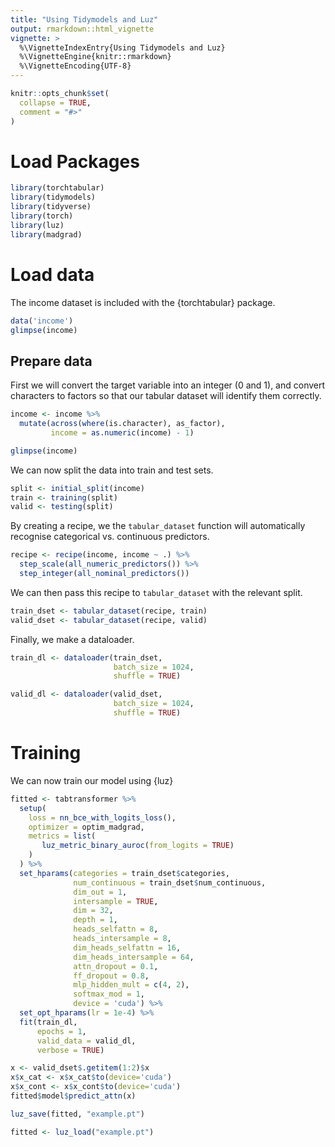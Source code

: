 ```yaml
---
title: "Using Tidymodels and Luz"
output: rmarkdown::html_vignette
vignette: >
  %\VignetteIndexEntry{Using Tidymodels and Luz}
  %\VignetteEngine{knitr::rmarkdown}
  %\VignetteEncoding{UTF-8}
---
```


```r
knitr::opts_chunk$set(
  collapse = TRUE,
  comment = "#>"
)
```

# Load Packages

```r
library(torchtabular)
library(tidymodels)
library(tidyverse)
library(torch)
library(luz)
library(madgrad)
```

# Load data
The income dataset is included with the {torchtabular} package.

```r
data('income')
glimpse(income)
```

## Prepare data
First we will convert the target variable into an integer (0 and 1), and convert
characters to factors so that our tabular dataset will identify them correctly.

```r
income <- income %>%
  mutate(across(where(is.character), as_factor),
         income = as.numeric(income) - 1)

glimpse(income)
```

We can now split the data into train and test sets.

```r
split <- initial_split(income)
train <- training(split)
valid <- testing(split)
```

By creating a recipe, we the `tabular_dataset` function will automatically
recognise categorical vs. continuous predictors.

```r
recipe <- recipe(income, income ~ .) %>%
  step_scale(all_numeric_predictors()) %>%
  step_integer(all_nominal_predictors())
```

We can then pass this recipe to `tabular_dataset` with the relevant split.

```r
train_dset <- tabular_dataset(recipe, train)
valid_dset <- tabular_dataset(recipe, valid)
```

Finally, we make a dataloader.

```r
train_dl <- dataloader(train_dset,
                       batch_size = 1024,
                       shuffle = TRUE)

valid_dl <- dataloader(valid_dset,
                       batch_size = 1024,
                       shuffle = TRUE)
```

# Training
We can now train our model using {luz}

```r
fitted <- tabtransformer %>%
  setup(
    loss = nn_bce_with_logits_loss(),
    optimizer = optim_madgrad,
    metrics = list(
       luz_metric_binary_auroc(from_logits = TRUE)
    )
  ) %>%
  set_hparams(categories = train_dset$categories,
              num_continuous = train_dset$num_continuous,
              dim_out = 1,
              intersample = TRUE,
              dim = 32,
              depth = 1,
              heads_selfattn = 8,
              heads_intersample = 8,
              dim_heads_selfattn = 16,
              dim_heads_intersample = 64,
              attn_dropout = 0.1,
              ff_dropout = 0.8,
              mlp_hidden_mult = c(4, 2),
              softmax_mod = 1,
              device = 'cuda') %>%
  set_opt_hparams(lr = 1e-4) %>% 
  fit(train_dl,
      epochs = 1,
      valid_data = valid_dl,
      verbose = TRUE)
```
```r
x <- valid_dset$.getitem(1:2)$x
x$x_cat <- x$x_cat$to(device='cuda')
x$x_cont <- x$x_cont$to(device='cuda')
fitted$model$predict_attn(x)
```

```r
luz_save(fitted, "example.pt")
```

```r
fitted <- luz_load("example.pt")
```












